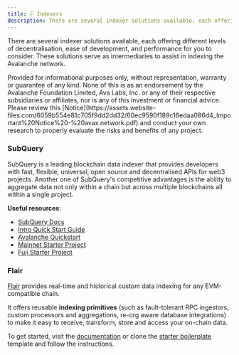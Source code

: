 ```yaml
---
title: 🗄️ Indexers
description: There are several indexer solutions available, each offering different levels of decentralisation, ease of development, and performance for you to consider. These solutions serve as intermediaries to assist in indexing the Avalanche network.
---
```

There are several indexer solutions available, each offering different levels of decentralisation, ease of development, and performance for you to consider. These solutions serve as intermediaries to assist in indexing the Avalanche network.

<Callout type="info">
Provided for informational purposes only, without representation, warranty or guarantee of any kind. None of this is as an endorsement by the Avalanche Foundation Limited, Ava Labs, Inc. or any of their respective subsidiaries or affiliates, nor is any of this investment or financial advice. Please review this [Notice](https://assets.website-files.com/6059b554e81c705f9dd2dd32/60ec9590f189c16edaa086d4_Important%20Notice%20-%20avax.network.pdf) and conduct your own research to properly evaluate the risks and benefits of any project.
</Callout>

### SubQuery[​](#subquery "Direct link to heading")

SubQuery is a leading blockchain data indexer that provides developers with fast, flexible, universal, open source and decentralised APIs for web3 projects. Another one of SubQuery's competitive advantages is the ability to aggregate data not only within a chain but across multiple blockchains all within a single project.

**Useful resources**:

*   [SubQuery Docs](https://academy.subquery.network/)
*   [Intro Quick Start Guide](https://academy.subquery.network/quickstart/quickstart.html)
*   [Avalanche Quickstart](https://academy.subquery.network/quickstart/quickstart_chains/avalanche.html)
*   [Mainnet Starter Project](https://github.com/subquery/ethereum-subql-starter/tree/main/Avalanche/avalanche-starter)
*   [Fuji Starter Project](https://github.com/subquery/ethereum-subql-starter/tree/main/Avalanche/avalanche-fuji-starter)

### Flair[​](#flair "Direct link to heading")

[Flair](https://flair.dev/) provides real-time and historical custom data indexing for any EVM-compatible chain.

It offers reusable **indexing primitives** (such as fault-tolerant RPC ingestors, custom processors and aggregations, re-org aware database integrations) to make it easy to receive, transform, store and access your on-chain data.

To get started, visit the [documentation](https://docs.flair.dev/) or clone the [starter boilerplate](https://github.com/flair-sdk/starter-boilerplate) template and follow the instructions.